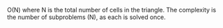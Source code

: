 O(N)
    where N is the total number of cells in the triangle. The complexity is the number of subproblems (N), as each is solved once.
